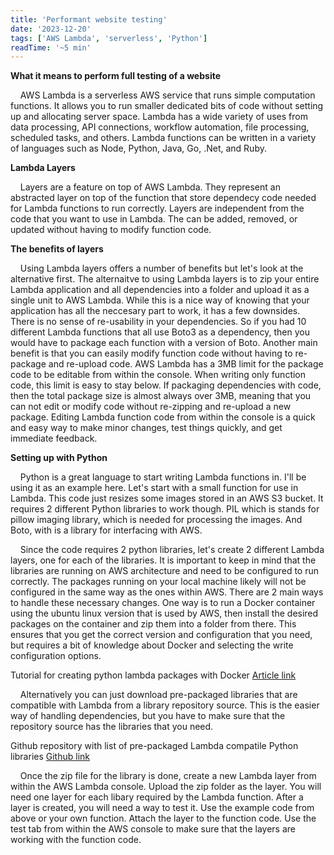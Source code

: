 ```yaml
---
title: 'Performant website testing'
date: '2023-12-20'
tags: ['AWS Lambda', 'serverless', 'Python']
readTime: '~5 min'
---
```


**What it means to perform full testing of a website**

&nbsp;&nbsp;&nbsp;&nbsp;AWS Lambda is a serverless AWS service that runs simple computation functions. It allows you to run smaller dedicated bits of code without setting up and allocating server space. Lambda has a wide variety of uses from data processing, API connections, workflow automation, file processing, scheduled tasks, and others. Lambda functions can be written in a variety of languages such as Node, Python, Java, Go, .Net, and Ruby.

**Lambda Layers**

&nbsp;&nbsp;&nbsp;&nbsp;Layers are a feature on top of AWS Lambda. They represent an abstracted layer on top of the function that store dependecy code needed for Lambda functions to run correctly. Layers are independent from the code that you want to use in Lambda. The can be added, removed, or updated without having to modify function code.

**The benefits of layers**

&nbsp;&nbsp;&nbsp;&nbsp;Using Lambda layers offers a number of benefits but let's look at the alternative first. The alternaitve to using Lambda layers is to zip your entire Lambda application and all dependencies into a folder and upload it as a single unit to AWS Lambda. While this is a nice way of knowing that your application has all the neccesary part to work, it has a few downsides. There is no sense of re-usability in your dependencies. So if you had 10 different Lambda functions that all use Boto3 as a dependency, then you would have to package each function with a version of Boto. Another main benefit is that you can easily modify function code without having to re-package and re-upload code. AWS Lambda has a 3MB limit for the package code to be editable from within the console. When writing only function code, this limit is easy to stay below. If packaging dependencies with code, then the total package size is almost always over 3MB, meaning that you can not edit or modify code without re-zipping and re-upload a new package. Editing Lambda function code from within the console is a quick and easy way to make minor changes, test things quickly, and get immediate feedback.

**Setting up with Python**

&nbsp;&nbsp;&nbsp;&nbsp;Python is a great language to start writing Lambda functions in. I'll be using it as an example here. Let's start with a small function for use in Lambda. This code just resizes some images stored in an AWS S3 bucket. It requires 2 different Python libraries to work though. PIL which is stands for pillow imaging library, which is needed for processing the images. And Boto, with is a library for interfacing with AWS.

&nbsp;&nbsp;&nbsp;&nbsp;Since the code requires 2 python libraries, let's create 2 different Lambda layers, one for each of the libraries. It is important to keep in mind that the libraries are running on AWS architecture and need to be configured to run correctly. The packages running on your local machine likely will not be configured in the same way as the ones within AWS. There are 2 main ways to handle these necessary changes. One way is to run a Docker container using the ubuntu linux version that is used by AWS, then install the desired packages on the container and zip them into a folder from there. This ensures that you get the correct version and configuration that you need, but requires a bit of knowledge about Docker and selecting the write configuration options.

Tutorial for creating python lambda packages with Docker [Article link](https://www.geeksforgeeks.org/how-to-install-python-packages-for-aws-lambda-layers/)

&nbsp;&nbsp;&nbsp;&nbsp;Alternatively you can just download pre-packaged libraries that are compatible with Lambda from a library repository source. This is the easier way of handling dependencies, but you have to make sure that the repository source has the libraries that you need.

Github repository with list of pre-packaged Lambda compatile Python libraries [Github link](https://github.com/Miserlou/lambda-packages)

&nbsp;&nbsp;&nbsp;&nbsp;Once the zip file for the library is done, create a new Lambda layer from within the AWS Lambda console. Upload the zip folder as the layer. You will need one layer for each libary required by the Lambda function. After a layer is created, you will need a way to test it. Use the example code from above or your own function. Attach the layer to the function code. Use the test tab from within the AWS console to make sure that the layers are working with the function code.
